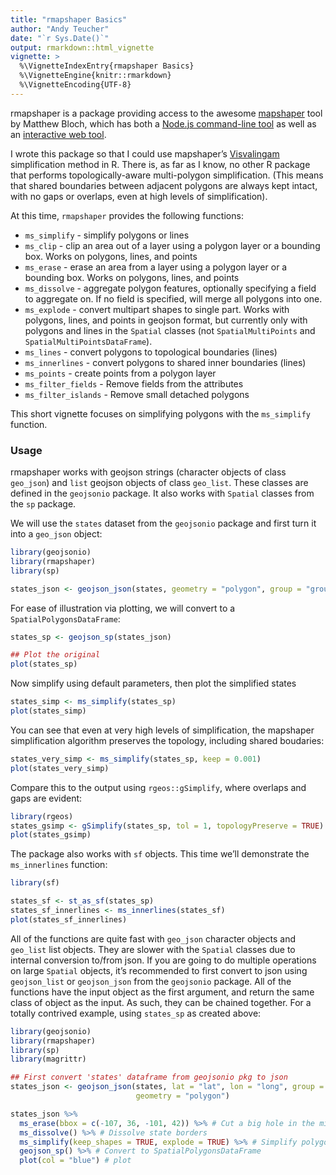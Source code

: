 ```yaml
---
title: "rmapshaper Basics"
author: "Andy Teucher"
date: "`r Sys.Date()`"
output: rmarkdown::html_vignette
vignette: >
  %\VignetteIndexEntry{rmapshaper Basics}
  %\VignetteEngine{knitr::rmarkdown}
  %\VignetteEncoding{UTF-8}
---
```


rmapshaper is a package providing access to the awesome [mapshaper](https://github.com/mbloch/mapshaper/) tool by Matthew Bloch, which has both a [Node.js command-line tool](https://github.com/mbloch/mapshaper/wiki/Introduction-to-the-Command-Line-Tool) as well as an [interactive web tool](http://mapshaper.org/).

I wrote this package so that I could use mapshaper's [Visvalingam](http://bost.ocks.org/mike/simplify/) simplification method in R. There is, as far as I know, no other R package that performs topologically-aware multi-polygon simplification. (This means that shared boundaries between adjacent polygons are always kept intact, with no gaps or overlaps, even at high levels of simplification).

At this time, `rmapshaper` provides the following functions:

- `ms_simplify` - simplify polygons or lines
- `ms_clip` - clip an area out of a layer using a polygon layer or a bounding box. Works on polygons, lines, and points
- `ms_erase` - erase an area from a layer using a polygon layer or a bounding box. Works on polygons, lines, and points
- `ms_dissolve` - aggregate polygon features, optionally specifying a field to aggregate on. If no field is specified, will merge all polygons into one.
- `ms_explode` - convert multipart shapes to single part. Works with polygons, lines, and points in geojson format, but currently only with polygons and lines in the `Spatial` classes (not `SpatialMultiPoints` and `SpatialMultiPointsDataFrame`).
- `ms_lines` - convert polygons to topological boundaries (lines)
- `ms_innerlines` - convert polygons to shared inner boundaries (lines)
- `ms_points` - create points from a polygon layer
- `ms_filter_fields` - Remove fields from the attributes
- `ms_filter_islands` - Remove small detached polygons

This short vignette focuses on simplifying polygons with the `ms_simplify` function.

### Usage

rmapshaper works with geojson strings (character objects of class `geo_json`) and `list` 
geojson objects of class `geo_list`. These classes are defined in the `geojsonio` 
package. It also works with `Spatial` classes from the `sp` package.

We will use the `states` dataset from the `geojsonio` package and first turn it 
into a `geo_json` object:

```r
library(geojsonio)
library(rmapshaper)
library(sp)

states_json <- geojson_json(states, geometry = "polygon", group = "group")
```

For ease of illustration via plotting, we will convert to a `SpatialPolygonsDataFrame`:
```r
states_sp <- geojson_sp(states_json)

## Plot the original
plot(states_sp)
```

Now simplify using default parameters, then plot the simplified states
```r
states_simp <- ms_simplify(states_sp)
plot(states_simp)
```

You can see that even at very high levels of simplification, the mapshaper
simplification algorithm preserves the topology, including shared boudaries:

```r
states_very_simp <- ms_simplify(states_sp, keep = 0.001)
plot(states_very_simp)
```

Compare this to the output using `rgeos::gSimplify`, where overlaps and gaps are evident:

```r
library(rgeos)
states_gsimp <- gSimplify(states_sp, tol = 1, topologyPreserve = TRUE)
plot(states_gsimp)
```

The package also works with `sf` objects. This time we'll demonstrate the `ms_innerlines` function:

```r
library(sf)

states_sf <- st_as_sf(states_sp)
states_sf_innerlines <- ms_innerlines(states_sf)
plot(states_sf_innerlines)

```

All of the functions are quite fast with `geo_json` character objects and `geo_list`
list objects. They are slower with the `Spatial` classes due to internal conversion 
to/from json. If you are going to do multiple operations on large `Spatial` objects, 
it's recommended to first convert to json using `geojson_list` or `geojson_json` from 
the `geojsonio` package. All of the functions have the input object as the first argument, 
and return the same class of object as the input. As such, they can be chained together. 
For a totally contrived example, using `states_sp` as created above:

```r
library(geojsonio)
library(rmapshaper)
library(sp)
library(magrittr)

## First convert 'states' dataframe from geojsonio pkg to json
states_json <- geojson_json(states, lat = "lat", lon = "long", group = "group", 
                            geometry = "polygon")

states_json %>% 
  ms_erase(bbox = c(-107, 36, -101, 42)) %>% # Cut a big hole in the middle
  ms_dissolve() %>% # Dissolve state borders
  ms_simplify(keep_shapes = TRUE, explode = TRUE) %>% # Simplify polygon
  geojson_sp() %>% # Convert to SpatialPolygonsDataFrame
  plot(col = "blue") # plot
```

